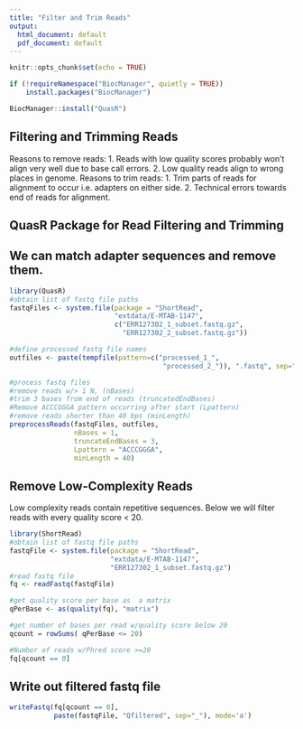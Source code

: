 ```yaml
---
title: "Filter and Trim Reads"
output:
  html_document: default
  pdf_document: default
---
```


```r
knitr::opts_chunk$set(echo = TRUE)
```


```r
if (!requireNamespace("BiocManager", quietly = TRUE))
    install.packages("BiocManager")

BiocManager::install("QuasR")
```

## Filtering and Trimming Reads

Reasons to remove reads:
1. Reads with low quality scores probably won't align very well due to base call errors.
2. Low quality reads align to wrong places in genome.
Reasons to trim reads:
1. Trim parts of reads for alignment to occur i.e. adapters on either side.
2. Technical errors towards end of reads for alignment.

## QuasR Package for Read Filtering and Trimming

## We can match adapter sequences and remove them.

```r
library(QuasR)
#obtain list of fastq file paths
fastqFiles <- system.file(package = "ShortRead",
                          "extdata/E-MTAB-1147",
                          c("ERR127302_1_subset.fastq.gz",
                            "ERR127302_2_subset.fastq.gz"))
```
```r
#define processed fastq file names
outfiles <- paste(tempfile(pattern=c("processed_1_",
                                      "processed_2_")), ".fastq", sep="")
```

```r
#process fastq files
#remove reads w/> 1 N, (nBases)
#trim 3 bases from end of reads (truncatedEndBases)
#Remove ACCCGGGA pattern occurring after start (Lpattern)
#remove reads shorter than 40 bps (minLength)
preprocessReads(fastqFiles, outfiles,
                nBases = 1,
                truncateEndBases = 3,
                Lpattern = "ACCCGGGA",
                minLength = 40)
```

## Remove Low-Complexity Reads

Low complexity reads contain repetitive sequences.
Below we will filter reads with every quality score < 20.
```r
library(ShortRead)
#obtain list of fastq file paths
fastqFile <- system.file(package = "ShortRead",
                         "extdata/E-MTAB-1147",
                         "ERR127302_1_subset.fastq.gz")
#read fastq file
fq <- readFastq(fastqFile)

#get quality score per base as  a matrix
qPerBase <- as(quality(fq), "matrix")

#get number of bases per read w/quality score below 20
qcount = rowSums( qPerBase <= 20)

#Number of reads w/Phred score >=20
fq[qcount == 0]
```

## Write out filtered fastq file

```r
writeFastq(fq[qcount == 0],
           paste(fastqFile, "Qfiltered", sep="_"), mode='a')
```



